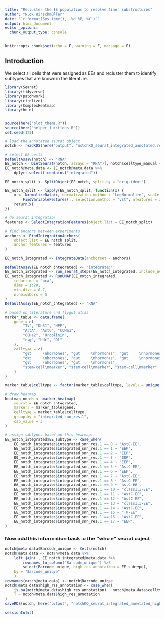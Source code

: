 ```yaml
---
title: "Recluster the EE population to resolve finer substructures"
author: "Nick Hirschmüller"
date: "`r format(Sys.time(), '%d %B, %Y')`"
output: html_document
editor_options: 
  chunk_output_type: console
---
```


```r
knitr::opts_chunk$set(echo = F, warning = F, message = F)
```

## Introduction
We select all cells that were assigned as EEs and recluster them to identify subtypes that are known in the literature. 

```r
library(Seurat)
library(tidyverse)
library(patchwork)
library(circlize)
library(ComplexHeatmap)
library(here)


source(here("plot_theme.R"))
source(here("helper_functions.R"))
set.seed(123)
```

```r
# load the annotated seurat object
notch <- readRDS(here("output", "notchKO_seurat_integrated_annotated.rds"))

# select EE cells
DefaultAssay(notch) <- "RNA"
EE_notch <- DietSeurat(notch, assays = "RNA")[, notch$celltype_manual == "EE"]
EE_notch@meta.data <- EE_notch@meta.data %>%
    dplyr::select(-contains("integrated"))

EE_notch_split <- SplitObject(EE_notch, split.by = "orig.ident")

EE_notch_split <- lapply(EE_notch_split, function(x) {
    x <- NormalizeData(x, normalization.method = "LogNormalize", scale.factor = 10000) %>%
        FindVariableFeatures(., selection.method = "vst", nfeatures = 3000)
    return(x)
})

# do seurat integration
features <- SelectIntegrationFeatures(object.list = EE_notch_split)

# find anchors between experiments
anchors <- FindIntegrationAnchors(
    object.list = EE_notch_split,
    anchor.features = features
)

EE_notch_integrated <- IntegrateData(anchorset = anchors)

DefaultAssay(EE_notch_integrated) <- "integrated"
EE_notch_integrated <- run_seurat_steps(EE_notch_integrated, include_norm = F, include_leiden = F, include_louvain = T)
EE_notch_integrated <- RunUMAP(EE_notch_integrated,
    reduction = "pca",
    dims = 1:20,
    min.dist = 0.7,
    n.neighbors = 5
)
DefaultAssay(EE_notch_integrated) <- "RNA"
```



```r
# based on literature and flygut atlas
marker_table <- data.frame(
    gene = c(
        "Tk", "Dh31", "NPF",
        "AstA", "AstC", "CCHa1",
        "CCHa2", "Orcokinin",
        "esg", "hdc", "Dl"
    ),
    celltype = c(
        "gut     \nhormones", "gut     \nhormones", "gut     \nhormones",
        "gut     \nhormones", "gut     \nhormones", "gut     \nhormones",
        "gut     \nhormones", "gut     \nhormones",
        "stem-cell\nmarker", "stem-cell\nmarker", "stem-cell\nmarker"
    )
)

marker_table$celltype <- factor(marker_table$celltype, levels = unique(marker_table$celltype))

# draw heatmap
heatmap_notch <- marker_heatmap(
    seurat = EE_notch_integrated,
    markers = marker_table$gene,
    celltype = marker_table$celltype,
    group.by = "integrated_snn_res.1",
    cap_value = 3
)

# assign subtypes based on this heatmap:
EE_notch_integrated$EE_subtype <- case_when(
    EE_notch_integrated$integrated_snn_res.1 == 0 ~ "AstC-EE",
    EE_notch_integrated$integrated_snn_res.1 == 1 ~ "EEP",
    EE_notch_integrated$integrated_snn_res.1 == 2 ~ "EEP",
    EE_notch_integrated$integrated_snn_res.1 == 3 ~ "EEP",
    EE_notch_integrated$integrated_snn_res.1 == 4 ~ "EEP",
    EE_notch_integrated$integrated_snn_res.1 == 5 ~ "AstC-EE",
    EE_notch_integrated$integrated_snn_res.1 == 6 ~ "EEP",
    EE_notch_integrated$integrated_snn_res.1 == 7 ~ "AstC-EE",
    EE_notch_integrated$integrated_snn_res.1 == 8 ~ "AstC-EE",
    EE_notch_integrated$integrated_snn_res.1 == 9 ~ "AstC-EE",
    EE_notch_integrated$integrated_snn_res.1 == 10 ~ "classIII-EE",
    EE_notch_integrated$integrated_snn_res.1 == 11 ~ "AstC-EE",
    EE_notch_integrated$integrated_snn_res.1 == 12 ~ "AstC-EE",
    EE_notch_integrated$integrated_snn_res.1 == 13 ~ "classIII-EE",
    EE_notch_integrated$integrated_snn_res.1 == 14 ~ "AstC-EE",
    EE_notch_integrated$integrated_snn_res.1 == 15 ~ "Tk-EE",
    EE_notch_integrated$integrated_snn_res.1 == 16 ~ "AstC-EE",
    EE_notch_integrated$integrated_snn_res.1 == 17 ~ "EEP",
)
```


### Now add this information back to the "whole" seurat object
```r
notch@meta.data$Barcode_unique <- Cells(notch)
notch@meta.data <- notch@meta.data %>%
    left_join(., EE_notch_integrated@meta.data %>%
        rownames_to_column("Barcode_unique") %>%
        select(Barcode_unique, high_res_annotation = EE_subtype),
    by = "Barcode_unique"
    )
rownames(notch@meta.data) <- notch$Barcode_unique
notch@meta.data$high_res_annotation <- case_when(
    is.na(notch@meta.data$high_res_annotation) ~ notch@meta.data$celltype_manual,
    T ~ notch@meta.data$high_res_annotation
)
saveRDS(notch, here("output", "notchKO_seurat_integrated_annotated_high_res.rds"))
```



```r
sessionInfo()
```
















